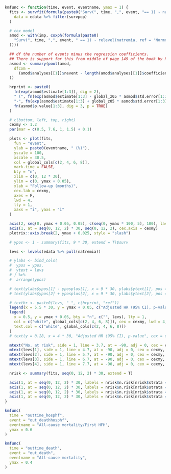 ```r

kmfunc <- function(time, event, eventname, ymax = 1) {
  fits <- survfit(formula(paste0("Surv(", time, ",", event, "== 1) ~ natremia")),
    data = edata %>% filter(survpop)
  )

  # cox model
  amod <- with(imp, coxph(formula(paste0(
    "Surv(", time, ",", event, " == 1) ~ relevel(natremia, ref = 'Normo/Normo') + ", paste(coxvars, collapse = " + ")
  ))))

  ## df the number of events minus the regression coefficients.
  ## There is support for this from middle of page 149 of the book by Parmer & Machin (ISBN 0471936405)
  asmod <- summary(pool(amod,
    dfcom =
      (amod$analyses[[1]]$nevent - length(amod$analyses[[1]]$coefficients))
  ))

  hrprint <- paste0(
    fn(exp(asmod$estimate[1:3]), dig = 2),
    " (", fn(exp(asmod$estimate[1:3] - global_z05 * asmod$std.error[1:3]), dig = 2),
    "-", fn(exp(asmod$estimate[1:3] + global_z05 * asmod$std.error[1:3]), dig = 2), "), ",
    fn(asmod$p.value[1:3], dig = 3, p = TRUE)
  )

  # c(bottom, left, top, right)
  cexmy <- 1.2
  par(mar = c(8.5, 7.6, 1, 1.5) + 0.1)

  plots <- plot(fits,
    fun = "event",
    ylab = paste0(eventname, " (%)"),
    yscale = 100,
    xscale = 30.5,
    col = global_cols[c(2, 4, 6, 8)],
    mark.time = FALSE,
    bty = "n",
    xlim = c(0, 12 * 30),
    ylim = c(0, ymax + 0.05),
    xlab = "Follow-up (months)",
    cex.lab = cexmy,
    axes = F,
    lwd = 4,
    lty = 1,
    xaxs = "i", yaxs = "i"
  )

  axis(2, seq(0, ymax + 0.05, 0.05), c(seq(0, ymax * 100, 5), 100), las = 2, cex.axis = cexmy)
  axis(1, at = seq(0, 12, 2) * 30, seq(0, 12, 2), cex.axis = cexmy)
  plotrix::axis.break(2, ymax + 0.025, style = "slash")

  # ypos <- 1 - summary(fits, 9 * 30, extend = T)$surv

  levs <- levels(edata %>% pull(natremia))

  # ylabs <- bind_cols(
  #  ypos = ypos,
  #  ytext = levs
  # ) %>%
  #  arrange(ypos)

  # text(ylabs$ypos[1] - yposplus[1], x = 9 * 30, ylabs$ytext[1], pos = 4, cex = cexmy)
  # text(ylabs$ypos[2] + yposplus[2], x = 9 * 30, ylabs$ytext[2], pos = 2, cex = cexmy)

  # texthr <- paste0(levs, " ", c(hrprint, "ref"))
  legend(x = 5.5 * 30, y = ymax + 0.05, c("Adjusted HR (95% CI), p-value", hrprint, "ref"), cex = cexmy, adj = 0.5, bty = "n")
  legend(
    x = 0.5, y = ymax + 0.05, bty = "n", c("", levs), lty = 1,
    col = c("white", global_cols[c(2, 4, 6, 8)]), cex = cexmy, lwd = 4,
    text.col = c("white", global_cols[c(2, 4, 6, 8)])
  )
  # text(y = 0.28, x = 4 * 30, "Adjusted HR (95% CI), p-value", cex = cexmy, adj = 0.5)

  mtext("No. at risk", side = 1, line = 3.7, at = -90, adj = 0, cex = cexmy, font = 2)
  mtext(levs[1], side = 1, line = 4.7, at = -90, adj = 0, cex = cexmy, col = global_cols[2])
  mtext(levs[2], side = 1, line = 5.7, at = -90, adj = 0, cex = cexmy, col = global_cols[4])
  mtext(levs[3], side = 1, line = 6.7, at = -90, adj = 0, cex = cexmy, col = global_cols[6])
  mtext(levs[4], side = 1, line = 7.7, at = -90, adj = 0, cex = cexmy, col = global_cols[8])

  nrisk <- summary(fits, seq(0, 12, 2) * 30, extend = T)

  axis(1, at = seq(0, 12, 2) * 30, labels = nrisk$n.risk[nrisk$strata == paste0("natremia=", levs[1])], line = 3.7, tick = FALSE, cex.axis = cexmy)
  axis(1, at = seq(0, 12, 2) * 30, labels = nrisk$n.risk[nrisk$strata == paste0("natremia=", levs[2])], line = 4.7, tick = FALSE, cex.axis = cexmy)
  axis(1, at = seq(0, 12, 2) * 30, labels = nrisk$n.risk[nrisk$strata == paste0("natremia=", levs[3])], line = 5.7, tick = FALSE, cex.axis = cexmy)
  axis(1, at = seq(0, 12, 2) * 30, labels = nrisk$n.risk[nrisk$strata == paste0("natremia=", levs[4])], line = 6.7, tick = FALSE, cex.axis = cexmy)
}
```

```r
kmfunc(
  time = "outtime_hosphf",
  event = "out_deathhosphf",
  eventname = "All-cause mortality/First HFH",
  ymax = 0.6
)
```

```r
kmfunc(
  time = "outtime_death",
  event = "out_death",
  eventname = "All-cause mortality",
  ymax = 0.4
)
```
